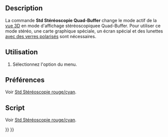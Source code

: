<languages/>

{{Docnav/fr
|[[Std_ViewIvStereoRedGreen/fr|Stéréoscopie rouge/cyan]]
|[[Std_ViewIvStereoInterleavedRows/fr|Stéréoscopie lignes entrelacées]]
|[[Std_View_Menu/fr|Menu Affichage]]
|IconL=Std_ViewIvStereoRedGreen.svg
|IconR=Std_ViewIvStereoInterleavedRows.svg
|IconC=Freecad.svg
}}

{{GuiCommand/fr
|Name=Std ViewIvStereoQuadBuff
|Name/fr=Std Stéréoscopie Quad-Buffer
|MenuLocation=Affichage → Afficher en stéréoscopie → Quad-Buffer
|Workbenches=Tous
|SeeAlso=[[Std_ViewIvStereoRedGreen/fr|Std Stéréoscopie rouge/cyan]], [[Std_ViewIvStereoInterleavedRows/fr|Std Stéréoscopie lignes entrelacées]], [[Std_ViewIvStereoInterleavedColumns/fr|Std Stéréoscopie colonnes entrelacées]], [[Std_ViewIvStereoOff/fr|Std Stéréoscopie désactivée]]
}}

==Description==

La commande '''Std Stéréoscopie Quad-Buffer''' change le mode actif de la [[3D_view/fr|vue 3D]] en mode d'affichage stéréoscopiquee Quad-Buffer. Pour utiliser ce mode stéréo, une carte graphique spéciale, un écran spécial et des lunettes [https://en.wikipedia.org/wiki/Polarized_3D_system avec des verres polarisés] sont nécessaires.

<span id="Usage"></span>
==Utilisation==

# Sélectionnez l'option {{MenuCommand|Affichage → Afficher en stéréoscopie → [[Image:Std_ViewIvStereoQuadBuff.svg|16px]] Quad-Buffer}} du menu.

<span id="Preferences"></span>
==Préférences==

Voir [[Std_ViewIvStereoRedGreen/fr#Préférences|Std Stéréoscopie rouge/cyan]].

<span id="Scripting"></span>
==Script==

Voir [[Std_ViewIvStereoRedGreen/fr#Script|Std Stéréoscopie rouge/cyan]].


{{Docnav/fr
|[[Std_ViewIvStereoRedGreen/fr|Stéréoscopie rouge/cyan]]
|[[Std_ViewIvStereoInterleavedRows/fr|Stéréoscopie lignes entrelacées]]
|[[Std_View_Menu/fr|Menu Affichage]]
|IconL=Std_ViewIvStereoRedGreen.svg
|IconR=Std_ViewIvStereoInterleavedRows.svg
|IconC=Freecad.svg
}}

{{Std_Base_navi{{#translation:}}}}
{{Userdocnavi{{#translation:}}}}